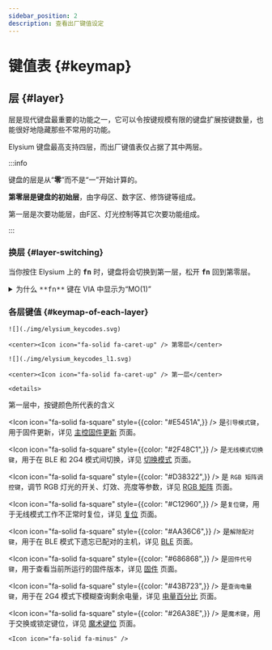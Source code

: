 ```yaml
---
sidebar_position: 2
description: 查看出厂键值设定
---
```



# 键值表 {#keymap}

## 层 {#layer}

层是现代键盘最重要的功能之一，它可以令按键规模有限的键盘扩展按键数量，也能很好地隐藏那些不常用的功能。

Elysium 键盘最高支持四层，而出厂键值表仅占据了其中两层。

:::info

键盘的层是从“**零**”而不是“一”开始计算的。

**第零层是键盘的初始层**，由字母区、数字区、修饰键等组成。

第一层是次要功能层，由F区、灯光控制等其它次要功能组成。

:::

### 换层 {#layer-switching}

当你按住 Elysium 上的 <kbd>**fn**</kbd> 时，键盘将会切换到第一层，松开 <kbd>**fn**</kbd> 回到第零层。

<details>
  <summary> <Icon icon="fa-solid fa-file-circle-question" /> 为什么 <kbd>**fn**</kbd> 键在 VIA 中显示为“MO(1)”</summary>

MO(1) 即 **M**omentarily Turn **o**n Layer **1**，它的意思是只有当我们按住此键时，第一层才会被激活，一旦我们松开，立刻回到原来的层。

除了“MO”之外，还有多种激活某个层的方式，关于这部分内容，请查看 [QMK 文档](https://docs.qmk.fm/#/feature_layers?id=switching-and-toggling-layers)。

</details>

### 各层键值 {#keymap-of-each-layer}

<Tabs queryString="pcb-variant">
  <TabItem value="hotswap" label="热插拔" default>

    ![](./img/elysium_keycodes.svg)

    <center><Icon icon="fa-solid fa-caret-up" /> 第零层</center>

    ![](./img/elysium_keycodes_l1.svg)

    <center><Icon icon="fa-solid fa-caret-up" /> 第一层</center>
    
    <details>
  <summary> <Icon icon="fa-solid fa-file-circle-question" /> 第一层中，按键颜色所代表的含义</summary>

<Icon icon="fa-solid fa-square" style={{color: "#E5451A",}} /> 是`引导模式键`，用于固件更新，详见 [主控固件更新](/docs-elysium/firmware-update/mcu-firmware-update) 页面。

<Icon icon="fa-solid fa-square" style={{color: "#2F48C1",}} /> 是`无线模式切换键`，用于在 BLE 和 2G4 模式间切换，详见 [切换模式](/docs-elysium/tri-mode/mode-switch#select-mode-via-keys) 页面。

<Icon icon="fa-solid fa-square" style={{color: "#D38322",}} /> 是 `RGB 矩阵调控键`，调节 RGB 灯光的开关、灯效、亮度等参数，详见 [RGB 矩阵](/docs-elysium/lighting/rgb-matrix#keycode-position) 页面。

<Icon icon="fa-solid fa-square" style={{color: "#C12960",}} /> 是`复位键`，用于无线模式工作不正常时复位，详见 [复位](/docs-elysium/miscellaneous/reset) 页面。

<Icon icon="fa-solid fa-square" style={{color: "#AA36C6",}} /> 是`解除配对键`，用于在 BLE 模式下遗忘已配对的主机，详见 [BLE](/docs-elysium/tri-mode/ble#unpairing) 页面。

<Icon icon="fa-solid fa-square" style={{color: "#686868",}} /> 是`固件代号键`，用于查看当前所运行的固件版本，详见 [固件](/docs-elysium/downloads/firmware) 页面。

<Icon icon="fa-solid fa-square" style={{color: "#43B723",}} /> 是`查询电量键`，用于在 2G4 模式下模糊查询剩余电量，详见 [电量百分比](/docs-elysium/battery/battery-soc?mode-variant=2g4#check-battery-soc) 页面。

<Icon icon="fa-solid fa-square" style={{color: "#26A38E",}} /> 是`魔术键`，用于交换或锁定键位，详见 [魔术键位](/docs-elysium/miscellaneous/magic-keycodes) 页面。

</details>

  </TabItem>
  <TabItem value="soldered" label="焊接">
    
    <Icon icon="fa-solid fa-minus" />

  </TabItem>
</Tabs>